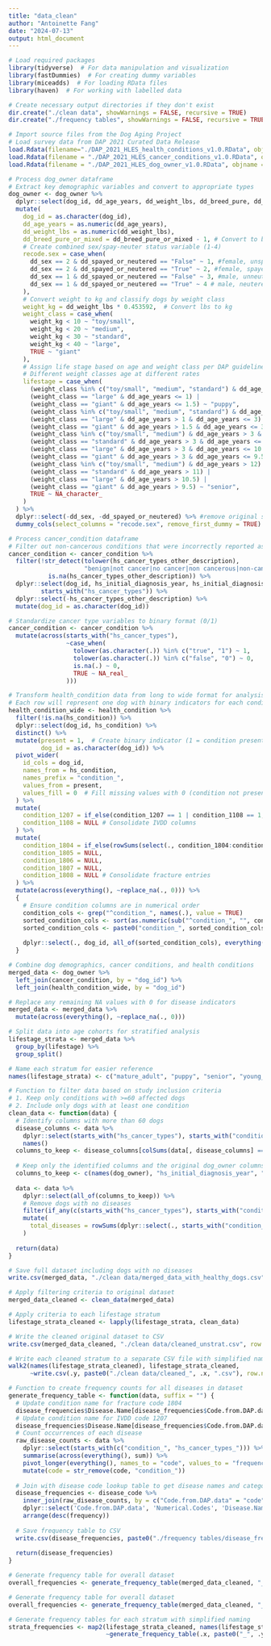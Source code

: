 ```yaml
---
title: "data_clean"
author: "Antoinette Fang"
date: "2024-07-13"
output: html_document
---
```


```r
# Load required packages
library(tidyverse)  # For data manipulation and visualization
library(fastDummies)  # For creating dummy variables
library(miceadds)  # For loading RData files
library(haven)  # For working with labelled data

# Create necessary output directories if they don't exist
dir.create("./clean data", showWarnings = FALSE, recursive = TRUE)
dir.create("./frequency tables", showWarnings = FALSE, recursive = TRUE)
```

```r
# Import source files from the Dog Aging Project
# Load survey data from DAP 2021 Curated Data Release
load.Rdata(filename="./DAP_2021_HLES_health_conditions_v1.0.RData", objname = "health_condition")
load.Rdata(filename = "./DAP_2021_HLES_cancer_conditions_v1.0.RData", objname = "cancer_condition")
load.Rdata(filename = "./DAP_2021_HLES_dog_owner_v1.0.RData", objname = "dog_owner")

```

```r
# Process dog_owner dataframe
# Extract key demographic variables and convert to appropriate types
dog_owner <- dog_owner %>%
  dplyr::select(dog_id, dd_age_years, dd_weight_lbs, dd_breed_pure, dd_breed_pure_or_mixed, dd_sex, dd_spayed_or_neutered) %>%
  mutate(
    dog_id = as.character(dog_id),
    dd_age_years = as.numeric(dd_age_years),
    dd_weight_lbs = as.numeric(dd_weight_lbs),
    dd_breed_pure_or_mixed = dd_breed_pure_or_mixed - 1, # Convert to binary (0=purebred, 1=mixed)
    # Create combined sex/spay-neuter status variable (1-4)
    recode.sex = case_when(
      dd_sex == 2 & dd_spayed_or_neutered == "False" ~ 1, #female, unspayed
      dd_sex == 2 & dd_spayed_or_neutered == "True" ~ 2, #female, spayed
      dd_sex == 1 & dd_spayed_or_neutered == "False" ~ 3, #male, unneutered
      dd_sex == 1 & dd_spayed_or_neutered == "True" ~ 4 # male, neutered
    ),
    # Convert weight to kg and classify dogs by weight class
    weight_kg = dd_weight_lbs * 0.453592,  # Convert lbs to kg
    weight_class = case_when(
      weight_kg < 10 ~ "toy/small",
      weight_kg < 20 ~ "medium",
      weight_kg < 30 ~ "standard",
      weight_kg < 40 ~ "large",
      TRUE ~ "giant"
    ),
    # Assign life stage based on age and weight class per DAP guidelines
    # Different weight classes age at different rates
    lifestage = case_when(
      (weight_class %in% c("toy/small", "medium", "standard") & dd_age_years <= 0.75) |
      (weight_class == "large" & dd_age_years <= 1) |
      (weight_class == "giant" & dd_age_years <= 1.5) ~ "puppy",
      (weight_class %in% c("toy/small", "medium", "standard") & dd_age_years > 0.75 & dd_age_years <= 3) |
      (weight_class == "large" & dd_age_years > 1 & dd_age_years <= 3) |
      (weight_class == "giant" & dd_age_years > 1.5 & dd_age_years <= 3) ~ "young adult",
      (weight_class %in% c("toy/small", "medium") & dd_age_years > 3 & dd_age_years <= 12) |
      (weight_class == "standard" & dd_age_years > 3 & dd_age_years <= 11) |
      (weight_class == "large" & dd_age_years > 3 & dd_age_years <= 10.5) |
      (weight_class == "giant" & dd_age_years > 3 & dd_age_years <= 9.5) ~ "mature adult",
      (weight_class %in% c("toy/small", "medium") & dd_age_years > 12) |
      (weight_class == "standard" & dd_age_years > 11) |
      (weight_class == "large" & dd_age_years > 10.5) |
      (weight_class == "giant" & dd_age_years > 9.5) ~ "senior",
      TRUE ~ NA_character_
    )
  ) %>%
  dplyr::select(-dd_sex, -dd_spayed_or_neutered) %>% #remove original spay/neuter and sex columns
  dummy_cols(select_columns = "recode.sex", remove_first_dummy = TRUE) # Create dummy variables for regression

```

```r
# Process cancer_condition dataframe
# Filter out non-cancerous conditions that were incorrectly reported as cancer
cancer_condition <- cancer_condition %>%
  filter(!str_detect(tolower(hs_cancer_types_other_description), 
                     "benign|not cancer|no cancer|non cancerous|non-cancerous|fatty tumor|non malignant|non-malignant|not malignant|not known|don't know|unknown|not|non|no") |
           is.na(hs_cancer_types_other_description)) %>%
  dplyr::select(dog_id, hs_initial_diagnosis_year, hs_initial_diagnosis_month, 
         starts_with("hs_cancer_types")) %>%
  dplyr::select(-hs_cancer_types_other_description) %>%
  mutate(dog_id = as.character(dog_id))

# Standardize cancer type variables to binary format (0/1)
cancer_condition <- cancer_condition %>%
  mutate(across(starts_with("hs_cancer_types"), 
                ~case_when(
                  tolower(as.character(.)) %in% c("true", "1") ~ 1,
                  tolower(as.character(.)) %in% c("false", "0") ~ 0,
                  is.na(.) ~ 0,
                  TRUE ~ NA_real_
                )))
```


```r
# Transform health_condition data from long to wide format for analysis
# Each row will represent one dog with binary indicators for each condition
health_condition_wide <- health_condition %>%
  filter(!is.na(hs_condition)) %>%
  dplyr::select(dog_id, hs_condition) %>%
  distinct() %>%
  mutate(present = 1,  # Create binary indicator (1 = condition present)
         dog_id = as.character(dog_id)) %>% 
  pivot_wider(
    id_cols = dog_id,
    names_from = hs_condition,
    names_prefix = "condition_",
    values_from = present,
    values_fill = 0  # Fill missing values with 0 (condition not present)
  ) %>%
  mutate(
    condition_1207 = if_else(condition_1207 == 1 | condition_1108 == 1, 1, 0),
    condition_1108 = NULL # Consolidate IVDD columns
  ) %>%
  mutate(
    condition_1804 = if_else(rowSums(select(., condition_1804:condition_1808)) > 0, 1, 0),
    condition_1805 = NULL,
    condition_1806 = NULL,
    condition_1807 = NULL,
    condition_1808 = NULL # Consolidate fracture entries
  ) %>%
  mutate(across(everything(), ~replace_na(., 0))) %>%
  {
    # Ensure condition columns are in numerical order
    condition_cols <- grep("^condition_", names(.), value = TRUE)
    sorted_condition_cols <- sort(as.numeric(sub("^condition_", "", condition_cols)))
    sorted_condition_cols <- paste0("condition_", sorted_condition_cols)
    
    dplyr::select(., dog_id, all_of(sorted_condition_cols), everything())
  }
```

```r
# Combine dog demographics, cancer conditions, and health conditions
merged_data <- dog_owner %>%
  left_join(cancer_condition, by = "dog_id") %>%
  left_join(health_condition_wide, by = "dog_id")

# Replace any remaining NA values with 0 for disease indicators
merged_data <- merged_data %>%
  mutate(across(everything(), ~replace_na(., 0)))

# Split data into age cohorts for stratified analysis
lifestage_strata <- merged_data %>%
  group_by(lifestage) %>%
  group_split()

# Name each stratum for easier reference
names(lifestage_strata) <- c("mature_adult", "puppy", "senior", "young_adult")
```

```r
# Function to filter data based on study inclusion criteria
# 1. Keep only conditions with >=60 affected dogs
# 2. Include only dogs with at least one condition
clean_data <- function(data) {
  # Identify columns with more than 60 dogs
  disease_columns <- data %>%
    dplyr::select(starts_with("hs_cancer_types"), starts_with("condition_")) %>%
    names()
  columns_to_keep <- disease_columns[colSums(data[, disease_columns] == 1, na.rm = TRUE) >= 60]
  
  # Keep only the identified columns and the original dog_owner columns
  columns_to_keep <- c(names(dog_owner), "hs_initial_diagnosis_year", "hs_initial_diagnosis_month", columns_to_keep)
  
  data <- data %>% 
    dplyr::select(all_of(columns_to_keep)) %>%
    # Remove dogs with no diseases
    filter(if_any(c(starts_with("hs_cancer_types"), starts_with("condition_")), ~. == 1)) %>%
    mutate(
      total_diseases = rowSums(dplyr::select(., starts_with("condition_") | starts_with("hs_cancer_")))
    )
  
  return(data)
}
```

```r
# Save full dataset including dogs with no diseases
write.csv(merged_data, "./clean data/merged_data_with_healthy_dogs.csv", row.names = FALSE)

# Apply filtering criteria to original dataset
merged_data_cleaned <- clean_data(merged_data)

# Apply criteria to each lifestage stratum
lifestage_strata_cleaned <- lapply(lifestage_strata, clean_data)

# Write the cleaned original dataset to CSV
write.csv(merged_data_cleaned, "./clean data/cleaned_unstrat.csv", row.names = FALSE)

# Write each cleaned stratum to a separate CSV file with simplified naming
walk2(names(lifestage_strata_cleaned), lifestage_strata_cleaned, 
      ~write.csv(.y, paste0("./clean data/cleaned_", .x, ".csv"), row.names = FALSE))
```


```r
# Function to create frequency counts for all diseases in dataset
generate_frequency_table <- function(data, suffix = "") {
  # Update condition name for fracture code 1804
  disease_frequencies$Disease.Name[disease_frequencies$Code.from.DAP.data == "1804"] <- "Fractured bone"
  # Update condition name for IVDD code 1207
  disease_frequencies$Disease.Name[disease_frequencies$Code.from.DAP.data == "1207"] <- "Intervertebral disk disease (IVDD)"
  # Count occurrences of each disease
  raw_disease_counts <- data %>%
    dplyr::select(starts_with(c("condition_", "hs_cancer_types_"))) %>%
    summarise(across(everything(), sum)) %>%
    pivot_longer(everything(), names_to = "code", values_to = "frequency") %>%
    mutate(code = str_remove(code, "condition_"))
  
  # Join with disease code lookup table to get disease names and categories
  disease_frequencies <- disease_code %>%
    inner_join(raw_disease_counts, by = c("Code.from.DAP.data" = "code")) %>%
    dplyr::select('Code.from.DAP.data', 'Numerical.Codes', 'Disease.Name', 'Disease.Category', 'frequency') %>%
    arrange(desc(frequency))
  
  # Save frequency table to CSV
  write.csv(disease_frequencies, paste0("./frequency tables/disease_frequencies", suffix, ".csv"), row.names = FALSE)
  
  return(disease_frequencies)
}

# Generate frequency table for overall dataset
overall_frequencies <- generate_frequency_table(merged_data_cleaned, "_unstrat")

# Generate frequency table for overall dataset
overall_frequencies <- generate_frequency_table(merged_data_cleaned, "_unstrat")

# Generate frequency tables for each stratum with simplified naming
strata_frequencies <- map2(lifestage_strata_cleaned, names(lifestage_strata_cleaned),
                           ~generate_frequency_table(.x, paste0("_", .y)))
```



